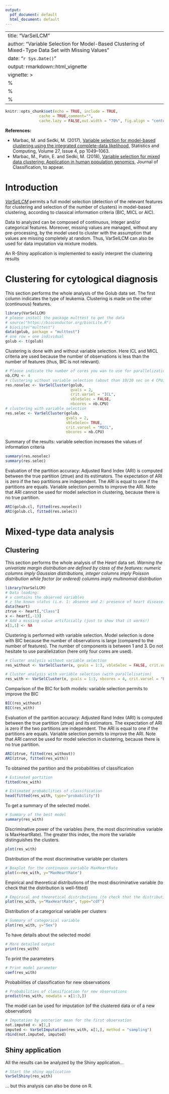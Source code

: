 ```yaml
---
output:
  pdf_document: default
  html_document: default
---
```

---
title: "VarSelLCM"
author: "Variable Selection for Model-Based Clustering of Mixed-Type Data Set with  Missing Values"
date: "`r Sys.Date()`"
output: rmarkdown::html_vignette
vignette: >
  %\VignetteIndexEntry{Vignette VarSelLCM}
  %\VignetteEngine{knitr::rmarkdown}
  %\VignetteEncoding{UTF-8}
---
  
```r
knitr::opts_chunk$set(echo = TRUE, include = TRUE, 
               cache = TRUE,comment="",
               cache.lazy = FALSE,out.width = "70%", fig.align = "center")
```
  
  **References:** 
  
  * Marbac, M. and Sedki, M. (2017), [Variable selection for model-based clustering using the integrated complete-data likelihood](https://link.springer.com/article/10.1007/s11222-016-9670-1), Statistics and Computing, Volume 27, Issue 4, pp 1049–1063.
  * Marbac, M., Patin, E. and Sedki, M. (2018), [Variable selection for mixed data clustering: Application in human population genomics](https://arxiv.org/abs/1703.02293), Journal of Classification, to appear.
  
# Introduction
  *[VarSelLCM](https://CRAN.R-project.org/package=VarSelLCM)* permits a full model selection (detection of the relevant features for clustering and selection of the number of clusters) in model-based clustering, according to classical information criteria (BIC, MICL or AIC).
  
  Data to analyzed can be composed of continuous, integer and/or categorical features. Moreover, missing
  values are managed, without any pre-processing, by the model used to cluster with the assumption that
  values are missing completely at random. 
  Thus, VarSelLCM can also be used for data imputation via mixture models. 
  
  An R-Shiny application is implemented to easily interpret the clustering results
  
  
# Clustering for cytological diagnosis
  This section performs the whole analysis of the Golub data set. The first column indicates the type of
  leukemia. Clustering is made on the other (continuous) features.
```r
library(VarSelLCM)
# please install the package multtest to get the data
# source("https://bioconductor.org/biocLite.R")
# biocLite("multtest")
data(golub, package = "multtest")
# one row = one individual
golub <- t(golub)
```
Clustering is done with and without variable selection. Here ICL and MICL criteria are used because the
number of observations is less than the number of features (thus, BIC is not relevant).
```r
# Please indicate the number of cores you wan to use for parallelization
nb.CPU <- 4
# clustering without variable selection (about than 10/20 sec on 4 CPU)
res.noselec <- VarSelCluster(golub,
                             gvals = 2,
                             crit.varsel = "ICL",
                             vbleSelec = FALSE,
                             nbcores = nb.CPU)
# clustering with variable selection
res.selec <- VarSelCluster(golub,
                           gvals = 2,
                           vbleSelec= TRUE,
                           crit.varsel = "MICL",
                           nbcores = nb.CPU)
```

Summary of the results: variable selection increases the values of information criteria
```r
summary(res.noselec)
summary(res.selec)
```

Evaluation of the partition accuracy: Adjusted Rand Index (ARI) is computed between the true partition (ztrue) and its estimators.
The expectation of ARI is zero if the two partitions are independent. 
The ARI is equal to one if the partitions are equals.
Variable selection permits to improve the ARI.
Note that ARI cannot be used for model selection in clustering, because there is no true partition.
```r
ARI(golub.cl, fitted(res.noselec))
ARI(golub.cl, fitted(res.selec))
```


# Mixed-type data analysis
## Clustering
This section performs the whole analysis of the *Heart* data set. *Warning the univariate margin distribution are defined by class of the features: numeric columns imply Gaussian distributions, integer columns imply Poisson distribution while factor (or ordered) columns imply multinomial distribution*
```r
library(VarSelLCM)
# Data loading:
# x contains the observed variables
# z the known status (i.e. 1: absence and 2: presence of heart disease)
data(heart)
ztrue <- heart[,"Class"]
x <- heart[,-13]
# Add a missing value artificially (just to show that it works!)
x[1,1] <- NA
```

Clustering is performed with variable selection. 
Model selection is done with BIC because the number of observations is large (compared to the number of features).
The number of components is between 1 and 3.
Do not hesitate to use parallelization (here only four cores are used).

```r
# Cluster analysis without variable selection
res_without <- VarSelCluster(x, gvals = 1:3, vbleSelec = FALSE, crit.varsel = "BIC")

# Cluster analysis with variable selection (with parallelisation)
res_with <- VarSelCluster(x, gvals = 1:3, nbcores = 4, crit.varsel = "BIC")

```

Comparison of the BIC for both models: variable selection permits to improve the BIC
```r
BIC(res_without)
BIC(res_with)
```

Evaluation of the partition accuracy: Adjusted Rand Index (ARI) is computed between the true partition (ztrue) and its estimators.
The expectation of ARI is zero if the two partitions are independent. 
The ARI is equal to one if the partitions are equals.
Variable selection permits to improve the ARI.
Note that ARI cannot be used for model selection in clustering, because there is no true partition.
```r
ARI(ztrue, fitted(res_without))
ARI(ztrue, fitted(res_with))
```

To obtained the partition and the probabilities of classification
```r
# Estimated partition
fitted(res_with)

# Estimated probabilities of classification
head(fitted(res_with, type="probability"))
```

To get a summary of the selected model.
```r
# Summary of the best model
summary(res_with)
```

Discriminative power of the variables (here, the most discriminative variable is MaxHeartRate). The greater this index, the more the variable distinguishes the clusters.
```r
plot(res_with)
```

Distribution of the most discriminative variable per clusters
```r
# Boxplot for the continuous variable MaxHeartRate
plot(x=res_with, y="MaxHeartRate")
```

Empirical and theoretical distributions of the most discriminative variable (to check that the distribution is well-fitted)
```r
# Empirical and theoretical distributions (to check that the distribution is well-fitted)
plot(res_with, y="MaxHeartRate", type="cdf")
```

Distribution of a categorical variable per clusters
```r
# Summary of categorical variable
plot(res_with, y="Sex")
```

To have details about the selected model
```r
# More detailed output
print(res_with)
```

To print the parameters
```r
# Print model parameter
coef(res_with)
```

Probabilities of classification for new observations 
```r
# Probabilities of classification for new observations 
predict(res_with, newdata = x[1:3,])
```

The model can be used for imputation (of the clustered data or of a new observation)
```r
# Imputation by posterior mean for the first observation
not.imputed <- x[1,]
imputed <- VarSelImputation(res_with, x[1,], method = "sampling")
rbind(not.imputed, imputed)
```

## Shiny application
All the results can be analyzed by the Shiny application...
```r
# Start the shiny application
VarSelShiny(res_with)
```
... but this analysis can also be done on R.
